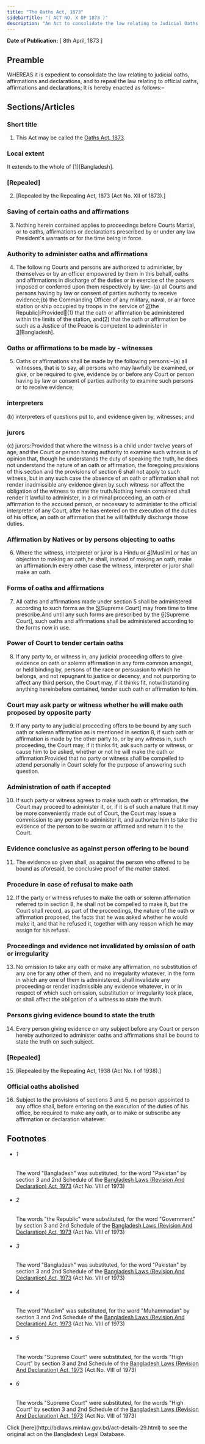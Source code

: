 ```yaml
---
title: "The Oaths Act, 1873"
sidebarTitle: "( ACT NO. X OF 1873 )"
description: "An Act to consolidate the law relating to Judicial Oaths, and for other purposes."
---
```


**Date of Publication:** [ 8th April, 1873 ]

## Preamble

WHEREAS it is expedient to consolidate the law relating to judicial oaths, affirmations and declarations, and to repeal the law relating to official oaths, affirmations and declarations; It is hereby enacted as follows:–

## Sections/Articles

### Short title

1. This Act may be called the [Oaths Act, 1873](/laws/act-29 "Oaths Act, 1873").

### Local extent

It extends to the whole of [1][Bangladesh].

### [Repealed]

2. [Repealed by the Repealing Act, 1873 (Act No. XII of 1873).]

### Saving of certain oaths and affirmations

3. Nothing herein contained applies to proceedings before Courts Martial, or to oaths, affirmations or declarations prescribed by or under any law President's warrants or for the time being in force.

### Authority to administer oaths and affirmations

4. The following Courts and persons are authorized to administer, by themselves or by an officer empowered by them in this behalf, oaths and affirmations in discharge of the duties or in exercise of the powers imposed or conferred upon them respectively by law:–(a) all Courts and persons having by law or consent of parties authority to receive evidence;(b) the Commanding Officer of any military, naval, or air force station or ship occupied by troops in the service of [2](1)[the Republic]:Provided(1) that the oath or affirmation be administered within the limits of the station, and(2) that the oath or affirmation be such as a Justice of the Peace is competent to administer in [3](2)[Bangladesh].

### Oaths or affirmations to be made by - witnesses

5. Oaths or affirmations shall be made by the following persons:–(a) all witnesses, that is to say, all persons who may lawfully be examined, or give, or be required to give, evidence by or before any Court or person having by law or consent of parties authority to examine such persons or to receive evidence;

### interpreters

(b) interpreters of questions put to, and evidence given by, witnesses; and

### jurors

(c) jurors:Provided that where the witness is a child under twelve years of age, and the Court or person having authority to examine such witness is of opinion that, though he understands the duty of speaking the truth, he does not understand the nature of an oath or affirmation, the foregoing provisions of this section and the provisions of section 6 shall not apply to such witness, but in any such case the absence of an oath or affirmation shall not render inadmissible any evidence given by such witness nor affect the obligation of the witness to state the truth.Nothing herein contained shall render it lawful to administer, in a criminal proceeding, an oath or affirmation to the accused person, or necessary to administer to the official interpreter of any Court, after he has entered on the execution of the duties of his office, an oath or affirmation that he will faithfully discharge those duties.

### Affirmation by Natives or by persons objecting to oaths

6. Where the witness, interpreter or juror is a Hindu or [4](1)[Muslim].or has an objection to making an oath,he shall, instead of making an oath, make an affirmation.In every other case the witness, interpreter or juror shall make an oath.

### Forms of oaths and affirmations

7. All oaths and affirmations made under section 5 shall be administered according to such forms as the [5](1)[Supreme Court] may from time to time prescribe.And until any such forms are prescribed by the [6](2)[Supreme Court], such oaths and affirmations shall be administered according to the forms now in use.

### Power of Court to tender certain oaths

8. If any party to, or witness in, any judicial proceeding offers to give evidence on oath or solemn affirmation in any form common amongst, or held binding by, persons of the race or persuasion to which he belongs, and not repugnant to justice or decency, and not purporting to affect any third person, the Court may, if it thinks fit, notwithstanding anything hereinbefore contained, tender such oath or affirmation to him.

### Court may ask party or witness whether he will make oath proposed by opposite party

9. If any party to any judicial proceeding offers to be bound by any such oath or solemn affirmation as is mentioned in section 8, if such oath or affirmation is made by the other party to, or by any witness in, such proceeding, the Court may, if it thinks fit, ask such party or witness, or cause him to be asked, whether or not he will make the oath or affirmation:Provided that no party or witness shall be compelled to attend personally in Court solely for the purpose of answering such question.

### Administration of oath if accepted

10. If such party or witness agrees to make such oath or affirmation, the Court may proceed to administer it, or, if it is of such a nature that it may be more conveniently made out of Court, the Court may issue a commission to any person to administer it, and authorize him to take the evidence of the person to be sworn or affirmed and return it to the Court.

### Evidence conclusive as against person offering to be bound

11. The evidence so given shall, as against the person who offered to be bound as aforesaid, be conclusive proof of the matter stated.

### Procedure in case of refusal to make oath

12. If the party or witness refuses to make the oath or solemn affirmation referred to in section 8, he shall not be compelled to make it, but the Court shall record, as part of the proceedings, the nature of the oath or affirmation proposed, the facts that he was asked whether he would make it, and that he refused it, together with any reason which he may assign for his refusal.

### Proceedings and evidence not invalidated by omission of oath or irregularity

13. No omission to take any oath or make any affirmation, no substitution of any one for any other of them, and no irregularity whatever, in the form in which any one of them is administered, shall invalidate any proceeding or render inadmissible any evidence whatever, in or in respect of which such omission, substitution or irregularity took place, or shall affect the obligation of a witness to state the truth.

### Persons giving evidence bound to state the truth

14. Every person giving evidence on any subject before any Court or person hereby authorized to administer oaths and affirmations shall be bound to state the truth on such subject.

### [Repealed]

15. [Repealed by the Repealing Act, 1938 (Act No. I of 1938).]

### Official oaths abolished

16. Subject to the provisions of sections 3 and 5, no person appointed to any office shall, before entering on the execution of the duties of his office, be required to make any oath, or to make or subscribe any affirmation or declaration whatever.

## Footnotes

- ###### 1

  The word "Bangladesh" was substituted, for the word "Pakistan" by section 3 and 2nd Schedule of the [Bangladesh Laws (Revision And Declaration) Act, 1973](/laws/act-430 "Bangladesh Laws (Revision And Declaration) Act, 1973") (Act No. VIII of 1973)

- ###### 2

  The words "the Republic" were substituted, for the word "Government" by section 3 and 2nd Schedule of the [Bangladesh Laws (Revision And Declaration) Act, 1973](/laws/act-430 "Bangladesh Laws (Revision And Declaration) Act, 1973") (Act No. VIII of 1973)

- ###### 3

  The word "Bangladesh" was substituted, for the word "Pakistan" by section 3 and 2nd Schedule of the [Bangladesh Laws (Revision And Declaration) Act, 1973](/laws/act-430 "Bangladesh Laws (Revision And Declaration) Act, 1973") (Act No. VIII of 1973)

- ###### 4

  The word "Muslim" was substituted, for the word "Muhammadan" by section 3 and 2nd Schedule of the [Bangladesh Laws (Revision And Declaration) Act, 1973](/laws/act-430 "Bangladesh Laws (Revision And Declaration) Act, 1973") (Act No. VIII of 1973)

- ###### 5

  The words "Supreme Court" were substituted, for the words "High Court" by section 3 and 2nd Schedule of the [Bangladesh Laws (Revision And Declaration) Act, 1973](/laws/act-430 "Bangladesh Laws (Revision And Declaration) Act, 1973") (Act No. VIII of 1973)

- ###### 6

  The words "Supreme Court" were substituted, for the words "High Court" by section 3 and 2nd Schedule of the [Bangladesh Laws (Revision And Declaration) Act, 1973](/laws/act-430 "Bangladesh Laws (Revision And Declaration) Act, 1973") (Act No. VIII of 1973)

<Note>
  Click [here](http://bdlaws.minlaw.gov.bd/act-details-29.html) to see the original act on the Bangladesh Legal Database.
</Note>
